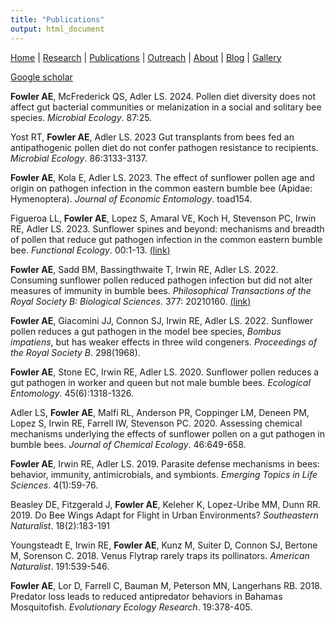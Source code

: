 ```yaml
---
title: "Publications"
output: html_document
---
```


[Home](index.html)  |  [Research](research.html)  |  [Publications](pubs.html)  |  [Outreach](outreach.html)  |  [About](about.html) | [Blog](blog.html) | [Gallery](gallery.html) 

[Google scholar](https://scholar.google.com/citations?user=tSQCC-QAAAAJ&hl=en) <br/>

**Fowler AE**, McFrederick QS, Adler LS. 2024. Pollen diet diversity does not affect gut bacterial communities or melanization in a social and solitary bee species. *Microbial Ecology*. 87:25.

Yost RT, **Fowler AE**, Adler LS. 2023 Gut transplants from bees fed an antipathogenic pollen diet do not confer pathogen resistance to recipients. *Microbial Ecology*. 86:3133-3137.  

**Fowler AE**, Kola E, Adler LS. 2023. The effect of sunflower pollen age and origin on pathogen infection in the common eastern bumble bee (Apidae: Hymenoptera). *Journal of Economic Entomology*. toad154.  

Figueroa LL, **Fowler AE**, Lopez S, Amaral VE, Koch H, Stevenson PC, Irwin RE, Adler LS. 2023. Sunflower spines and beyond: mechanisms and breadth of pollen that reduce gut pathogen infection in the common eastern bumble bee. *Functional Ecology*. 00:1-13. [(link)](https://doi.org/10.1111/1365-2435.14320)

**Fowler AE**, Sadd BM, Bassingthwaite T, Irwin RE, Adler LS. 2022. Consuming sunflower pollen reduced pathogen infection but did not alter measures of immunity in bumble bees. *Philosophical Transactions of the Royal Society B: Biological Sciences*. 377: 20210160. [(link)](https://royalsocietypublishing.org/doi/10.1098/rstb.2021.0160#.YnAFlFj0Pyc.twitter)

**Fowler AE**, Giacomini JJ, Connon SJ, Irwin RE, Adler LS. 2022. Sunflower pollen reduces a gut pathogen in the model bee species, *Bombus impatiens*, but has weaker effects in three wild congeners. *Proceedings of the Royal Society B*. 298(1968). <br/>

**Fowler AE**, Stone EC, Irwin RE, Adler LS. 2020. Sunflower pollen reduces a gut pathogen in worker and queen but not male bumble bees. *Ecological Entomology*. 45(6):1318-1326. <br/>

Adler LS, **Fowler AE**, Malfi RL, Anderson PR, Coppinger LM, Deneen PM, Lopez S, Irwin RE, Farrell IW, Stevenson PC. 2020. Assessing chemical mechanisms underlying the effects of sunflower pollen on a gut pathogen in bumble bees. *Journal of Chemical Ecology*. 46:649-658. <br/>

**Fowler AE**, Irwin RE, Adler LS. 2019. Parasite defense mechanisms in bees: behavior, immunity, antimicrobials, and symbionts. *Emerging Topics in Life Sciences*. 4(1):59-76. <br/>

Beasley DE, Fitzgerald J, **Fowler AE**, Keleher K, Lopez-Uribe MM, Dunn RR. 2019. Do Bee Wings Adapt for Flight in Urban Environments? *Southeastern Naturalist*. 18(2):183-191 <br/>

Youngsteadt E, Irwin RE, **Fowler AE**, Kunz M, Suiter D, Connon SJ, Bertone M, Sorenson C. 2018. Venus Flytrap rarely traps its pollinators. *American Naturalist*. 191:539-546. <br/>

**Fowler AE**, Lor D, Farrell C, Bauman M, Peterson MN, Langerhans RB. 2018. Predator loss leads to reduced antipredator behaviors in Bahamas Mosquitofish. *Evolutionary Ecology Research*. 19:378-405. 